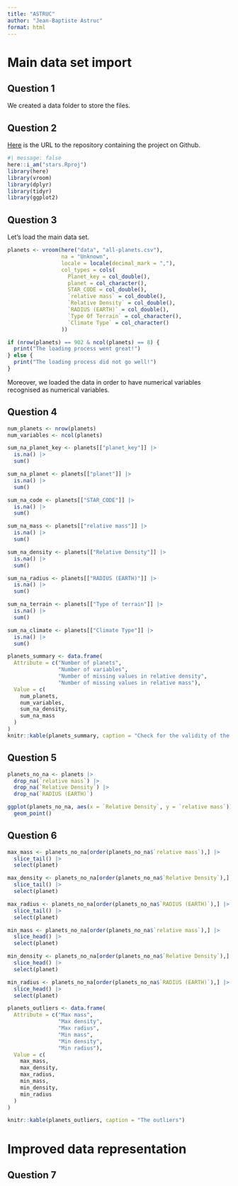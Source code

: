 ```yaml
---
title: "ASTRUC"
author: "Jean-Baptiste Astruc"
format: html
---
```


# Main data set import

## Question 1

We created a data folder to store the files.

## Question 2

[Here](https://github.com/JBA15/stars) is the URL to the repository containing the project on Github.

```r
#| message: false
here::i_am("stars.Rproj")
library(here)
library(vroom)
library(dplyr)
library(tidyr)
library(ggplot2)
```

## Question 3

Let's load the main data set.

```r
planets <- vroom(here("data", "all-planets.csv"),
                 na = "Unknown",
                 locale = locale(decimal_mark = ","),
                 col_types = cols(
                   Planet_key = col_double(),
                   planet = col_character(),
                   STAR_CODE = col_double(),
                   `relative mass` = col_double(),
                   `Relative Density` = col_double(),
                   `RADIUS (EARTH)` = col_double(),
                   `Type Of Terrain` = col_character(),
                   `Climate Type` = col_character()
                 ))
```

```r
if (nrow(planets) == 902 & ncol(planets) == 8) {
  print("The loading process went great!")
} else {
  print("The loading process did not go well!")
}
```
Moreover, we loaded the data in order to have numerical variables recognised as numerical variables.

## Question 4

```r
num_planets <- nrow(planets)
num_variables <- ncol(planets)
```

```r
sum_na_planet_key <- planets[["planet_key"]] |>
  is.na() |>
  sum()

sum_na_planet <- planets[["planet"]] |>
  is.na() |>
  sum()

sum_na_code <- planets[["STAR_CODE"]] |>
  is.na() |>
  sum()

sum_na_mass <- planets[["relative mass"]] |>
  is.na() |>
  sum()

sum_na_density <- planets[["Relative Density"]] |>
  is.na() |>
  sum()

sum_na_radius <- planets[["RADIUS (EARTH)"]] |>
  is.na() |>
  sum()

sum_na_terrain <- planets[["Type of terrain"]] |>
  is.na() |>
  sum()

sum_na_climate <- planets[["Climate Type"]] |>
  is.na() |>
  sum()
```




```r
planets_summary <- data.frame(
  Attribute = c("Number of planets", 
                "Number of variables",
                "Number of missing values in relative density",
                "Number of missing values in relative mass"),
  Value = c(
    num_planets,
    num_variables,
    sum_na_density,
    sum_na_mass
  )
)
knitr::kable(planets_summary, caption = "Check for the validity of the loading process for planets")
```

## Question 5

```r
planets_no_na <- planets |>
  drop_na(`relative mass`) |>
  drop_na(`Relative Density`) |>
  drop_na(`RADIUS (EARTH)`)

ggplot(planets_no_na, aes(x = `Relative Density`, y = `relative mass`)) +
  geom_point()
```

## Question 6

```r
max_mass <- planets_no_na[order(planets_no_na$`relative mass`),] |>
  slice_tail() |>
  select(planet)

max_density <- planets_no_na[order(planets_no_na$`Relative Density`),] |>
  slice_tail() |>
  select(planet)

max_radius <- planets_no_na[order(planets_no_na$`RADIUS (EARTH)`),] |>
  slice_tail() |>
  select(planet)

min_mass <- planets_no_na[order(planets_no_na$`relative mass`),] |>
  slice_head() |>
  select(planet)

min_density <- planets_no_na[order(planets_no_na$`Relative Density`),] |>
  slice_head() |>
  select(planet)

min_radius <- planets_no_na[order(planets_no_na$`RADIUS (EARTH)`),] |>
  slice_head() |>
  select(planet)
```


```r
planets_outliers <- data.frame(
  Attribute = c("Max mass", 
                "Max density",
                "Max radius",
                "Min mass",
                "Min density",
                "Min radius"),
  Value = c(
    max_mass,
    max_density,
    max_radius,
    min_mass,
    min_density,
    min_radius
  )
)

knitr::kable(planets_outliers, caption = "The outliers")

```

# Improved data representation

## Question 7

```r

```


























